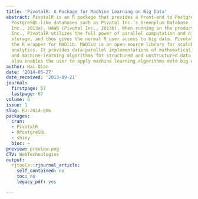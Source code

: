 ```yaml
---
title: 'PivotalR: A Package for Machine Learning on Big Data'
abstract: PivotalR is an R package that provides a front-end to PostgreSQL and all
  PostgreSQL-like databases such as Pivotal Inc.’s Greenplum Database (GPDB) (Pivotal
  Inc., 2013a), HAWQ (Pivotal Inc., 2013b). When running on the products of Pivotal
  Inc., PivotalR utilizes the full power of parallel computation and distributive
  storage, and thus gives the normal R user access to big data. PivotalR also provides
  the R wrapper for MADlib. MADlib is an open-source library for scalable in-database
  analytics. It provides data-parallel implementations of mathematical, statistical
  and machine-learning algorithms for structured and unstructured data. Thus PivotalR
  also enables the user to apply machine learning algorithms onto big data.
author: Hai Qian
date: '2014-05-27'
date_received: '2013-09-21'
journal:
  firstpage: 57
  lastpage: 67
volume: 6
issue: 1
slug: RJ-2014-006
packages:
  cran:
  - PivotalR
  - RPostgreSQL
  - shiny
  bioc: ~
preview: preview.png
CTV: WebTechnologies
output:
  rjtools::rjournal_article:
    self_contained: no
    toc: no
    legacy_pdf: yes

---
```

